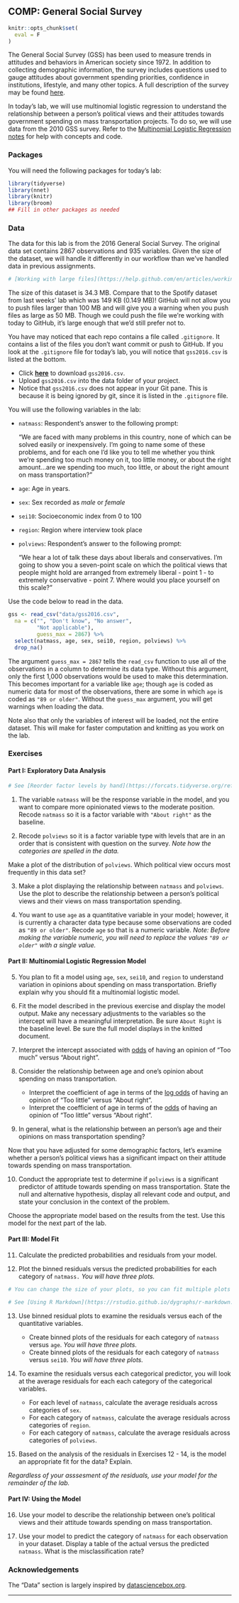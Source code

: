 ## COMP: General Social Survey

```r
knitr::opts_chunk$set(
  eval = F
)
```

The General Social Survey (GSS) has been used to measure trends in attitudes and behaviors in American society since 1972. In addition to collecting demographic information, the survey includes questions used to gauge attitudes about government spending priorities, confidence in institutions, lifestyle, and many other topics. A full description of the survey may be found [here](http://www.norc.org/Research/Projects/Pages/general-social-survey.aspx).

In today's lab, we will use multinomial logistic regression to understand the relationship between a person's political views and their attitudes towards government spending on mass transportation projects. To do so, we will use data from the 2010 GSS survey. Refer to the [Multinomial Logistic Regression notes](https://www2.stat.duke.edu/courses/Spring19/sta210.001/slides/lec-slides/18-multinomial-logistic-pt2.html#1) for help with concepts and code.



### Packages

You will need the following packages for today's lab: 

```r
library(tidyverse)
library(nnet)
library(knitr)
library(broom)
## Fill in other packages as needed
```

### Data

The data for this lab is from the 2016 General Social Survey. The original data set contains 2867 observations and 935 variables. Given the size of the dataset, we will handle it differently in our workflow than we've handled data in previous assignments. 

```r
# [Working with large files](https://help.github.com/en/articles/working-with-large-files)
```

The size of this dataset is 34.3 MB. Compare that to the Spotify dataset from last weeks' lab which was 149 KB (0.149 MB)! GitHub will not allow you to push files larger than 100 MB and will give you a warning when you push files as large as 50 MB. Though we could push the file we're working with today to GitHub, it's large enough that we'd still prefer not to. 

You have may noticed that each repo contains a file called `.gitignore`. It contains a list of the files you don't want commit or push to GitHub. If you look at the `.gitignore` file for today's lab, you will notice that `gss2016.csv` is listed at the bottom. 

- Click [**here**](https://www2.stat.duke.edu/courses/Spring19/sta210.001/labs/data/gss2016.csv) to download `gss2016.csv`.
- Upload `gss2016.csv` into the data folder of your project. 
- Notice that `gss2016.csv` does not appear in your Git pane. This is because it is being ignored by git, since it is listed in the `.gitignore` file.

You will use the following variables in the lab: 

- `natmass`: Respondent's answer to the following prompt:

    "We are faced with many problems in this country, none of which can be solved easily or inexpensively. I’m going to name some of these problems, and for each one I’d like you to tell me whether you think we’re spending too much money on it, too little money, or about the right amount...are we spending too much, too little, or about the right amount on mass transportation?"

- `age`: Age in years.
- `sex`: Sex recorded as *male* or *female*
- `sei10`: Socioeconomic index from 0 to 100
- `region`: Region where interview took place
- `polviews`: Respondent's answer to the following prompt: 

    "We hear a lot of talk these days about liberals and conservatives. I’m going to show you a seven-point scale on which the political views that people might hold are arranged from extremely liberal - point 1 - to extremely conservative - point 7. Where would you place yourself on this scale?"

Use the code below to read in the data.

```r
gss <- read_csv("data/gss2016.csv",
  na = c("", "Don't know", "No answer", 
         "Not applicable"), 
         guess_max = 2867) %>%
  select(natmass, age, sex, sei10, region, polviews) %>%
  drop_na()
```

The argument `guess_max = 2867` tells the `read_csv` function to use all of the observations in a column to determine its data type. Without this argument, only the first 1,000 observations would be used to make this determination. This becomes important for a variable like `age`; though `age` is coded as numeric data for most of the observations, there are some in which `age` is coded as `"89 or older"`. Without the `guess_max` argument, you will get warnings when loading the data.

Note also that only the variables of interest will be loaded, not the entire dataset. This will make for faster computation and knitting as you work on the lab. 

### Exercises

#### Part I: Exploratory Data Analysis

```r
# See [Reorder factor levels by hand](https://forcats.tidyverse.org/reference/fct_relevel.html) for documentation about `fct_relevel`.
```

1. The variable `natmass` will be the response variable in the model, and you want to compare more opinionated views to the moderate position. Recode `natmass` so it is a factor variable with `"About right"` as the baseline.

2. Recode `polviews` so it is a factor variable type with levels that are in an order that is consistent with question on the survey. *Note how the categories are spelled in the data.*

Make a plot of the distribution of `polviews`. Which political view occurs most frequently in this data set?

3. Make a plot displaying the relationship between `natmass` and `polviews`. Use the plot to describe the relationship between a person's political views and their views on mass transportation spending. 

4. You want to use `age` as a quantitative variable in your model; however, it is currently a character data type because some observations are coded as `"89 or older"`. Recode `age` so that is a numeric variable. *Note: Before making the variable numeric, you will need to replace the values `"89 or older"` with a single value.*

#### Part II: Multinomial Logistic Regression Model

5. You plan to fit a model using `age`, `sex`, `sei10`, and `region` to understand variation in opinions about spending on mass transportation. Briefly explain why you should fit a multinomial logistic model. 

6. Fit the model described in the previous exercise and display the model output. Make any necessary adjustments to the variables so the intercept will have a meaningful interpretation. Be sure `About Right` is the baseline level. Be sure the full model displays in the knitted document.

7. Interpret the intercept associated with <u>odds</u> of having an opinion of "Too much" versus "About right".

8. Consider the relationship between age and one's opinion about spending on mass transportation.
    
    - Interpret the coefficient of age in terms of the <u>log odds</u> of having an opinion of "Too little" versus "About right".
    - Interpret the coefficient of age in terms of the <u>odds</u> of having an opinion of "Too little" versus "About right".

9. In general, what is the relationship between an person's age and their opinions on mass transportation spending?

Now that you have adjusted for some demographic factors, let's examine whether a person's political views has a significant impact on their attitude towards spending on mass transportation.

10. Conduct the appropriate test to determine if `polviews` is a significant predictor of attitude towards spending on mass transportation. State the null and alternative hypothesis, display all relevant code and output, and state your conclusion in the context of the problem.

Choose the appropriate model based on the results from the test. Use this model for the next part of the lab. 

#### Part III: Model Fit

11. Calculate the predicted probabilities and residuals from your model.

12. Plot the binned residuals versus the predicted probabilities for each category of `natmass.` *You will have three plots.*

```r
# You can change the size of your plots, so you can fit multiple plots on a single page. Include the arguments `fig.height = ` and `fig.width = ` in the header of the code chunk to change the plot size. 

# See [Using R Markdown](https://rstudio.github.io/dygraphs/r-markdown.html) for an example.
```

13. Use binned residual plots to examine the residuals versus each of the quantitative variables.

    - Create binned plots of the residuals for each category of `natmass` versus `age`. *You will have three plots.*
    - Create binned plots of the residuals for each category of `natmass` versus `sei10`. *You will have three plots.*

14. To examine the residuals versus each categorical predictor, you will look at the average residuals for each each category of the categorical variables.

    - For each level of `natmass`, calculate the average residuals across categories of `sex`.
    - For each category of `natmass`, calculate the average residuals across categories of `region`.
    - For each category of `natmass`, calculate the average residuals across categories of `polviews`.

15. Based on the analysis of the residuals in Exercises 12 - 14, is the model an appropriate fit for the data? Explain. 

*Regardless of your asssesment of the residuals, use your model for the remainder of the lab.*

#### Part IV: Using the Model

16. Use your model to describe the relationship between one's political views and their attitude towards spending on mass transportation. 

17. Use your model to predict the category of `natmass` for each observation in your dataset. Display a table of the actual versus the predicted `natmass`. What is the misclassification rate?

### Acknowledgements

The "Data" section is largely inspired by [datasciencebox.org](https://datasciencebox.org/).

***